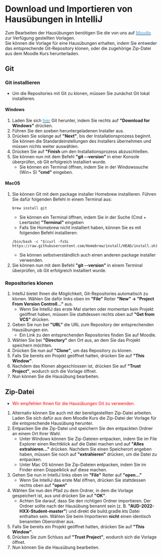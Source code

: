 # Download und Importieren von Hausübungen in IntelliJ

Zum Bearbeiten der Hausübungen benötigen Sie die von uns auf <ins> <a href="https://moodle.informatik.tu-darmstadt.de/course/view.php?id=1169" target="_blank"><span style="color:#349eeb">Moodle</span></a></ins> zur Verfügung gestellten Vorlagen.  
Sie können die Vorlage für eine Hausübungen erhalten, indem Sie entweder das entsprechende Git-Repository klonen, oder die zugehörige Zip-Datei aus dem Moodle Kurs herunterladen.

## Git

### Git installieren

* Um die Repositories mit Git zu klonen, müssen Sie zunächst Git lokal installieren.

#### Windows

1. Laden Sie sich <ins> <a href="https://git-scm.com/download" target="_blank"><span style="color:#349eeb">hier</span></a></ins> Git herunter, indem Sie rechts auf **"Download for Windows"** drücken.
2. Führen Sie den soeben heruntergeladenen Installer aus.
3. Drücken Sie solange auf **"Next"**, bis der Installationsprozess beginnt. Sie können die Standardeinstellungen des Installers übernehmen und müssen nichts weiter auswählen.
4. Drücken Sie auf **"Finish** um den Installationsprozess abzuschließen.
5. Sie können nun mit dem Befehl **"git --version"** in einer Konsole überprüfen, ob Git erfolgreich installiert wurde.
   * Sie können ein Terminal öffnen, indem Sie in der Windowssuche (Win+ S) **"cmd"** eingeben.

#### MacOS

1. Sie können Git mit dem package installer Homebrew installieren. Führen Sie dafür folgenden Befehl in einem Terminal aus:
    ```
    brew install git
    ```
    * Sie können ein Terminal öffnen, indem Sie in der Suche (Cmd + Leertaste) **"Terminal"** eingeben
    * Falls Sie Homebrew nicht installiert haben, können Sie es mit folgenden Befehl installieren:
    ```
    /bin/bash -c "$(curl -fsSL https://raw.githubusercontent.com/Homebrew/install/HEAD/install.sh)
    ```
    * Sie können selbstverständlich auch einen anderen package installer verwenden.
2. Sie können nun mit dem Befehl **"git --version"** in einem Terminal überprüfen, ob Git erfolgreich installiert wurde.

### Repositories klonen

1. IntelliJ bietet Ihnen die Möglichkeit, Git-Repositories automatisch zu klonen. Wählen Sie dafür links oben im **"File"** Reiter **"New" -> "Project From Version Controll..."** aus.
    * Wenn Sie IntelliJ das erste Mal starten oder momentan kein Projekt geöffnet haben, müssen Sie stattdessen rechts oben auf **"Get from VCS"** drücken.
2. Geben Sie nun bei **"URL"** die URL zum Repository der entsprechenden Hausübungen ein.
    * Ein Link zu den entsprechenden Repositories finden Sie auf Moodle.
3. Wählen Sie bei **"Directory"** den Ort aus, an dem Sie das Projekt speichern möchten.
4. Drücken Sie nun auf **"Clone"**, um das Repository zu klonen.
5. Falls Sie bereits ein Projekt geöffnet hatten, drücken Sie auf **"This Window"**.
6. Nachdem das Klonen abgeschlossen ist, drücken Sie auf **"Trust Project"**, wodurch sich die Vorlage öffnet.
7. Nun können Sie die Hausübung bearbeiten.

## Zip-Datei
* <span style="color:red">Wir empfehlen Ihnen für die Hausübungen Git zu verwenden.</span>
1. Alternativ können Sie auch mit der bereitgestellten Zip-Datei arbeiten. Laden Sie sich dafür aus dem Moodle Kurs die Zip-Datei der Vorlage für die entsprechende Hausübung herunter.
2. Entpacken Sie die Zip-Datei und speichern Sie den entpackten Ordner an einem Ort Ihrer Wahl.
    * Unter Windows können Sie Zip-Dateien entpacken, indem Sie im File Explorer einen Rechtklick auf die Datei machen und auf **"Alles extrahieren..."** drücken. Nachdem Sie einen Speicherort angeben haben, müssen Sie noch auf **"extrahieren"** drücken, um die Datei zu entpacken.
    * Unter Mac OS können Sie Zip-Dateien entpacken, indem Sie im Finder einen Doppelklick auf diese machen.
3. Gehen Sie nun in IntelliJ links oben im **"File"** Reiter auf **"open..."**
    * Wenn Sie IntelliJ das erste Mal öffnen, drücken Sie stattdessen rechts oben auf **"open"**
4. Wählen Sie nun den Pfad zu dem Ordner, in dem die Vorlage gespeichert ist, aus und drücken Sie auf **"OK"**.
    * Achten Sie darauf, dass Sie den richtigen Ordner importieren. Der Ordner sollte nach der Hausübung benannt sein (z. B. **"AUD-2022-HXX-Student-master"**) und direkt die build.gradle.kts Datei enthalten sein. Wählen Sie beim Importieren **nicht** einen identisch benannten Oberordner aus.
5. Falls Sie bereits ein Projekt geöffnet hatten, drücken Sie auf **"This Window"**.
6. Drücken Sie zum Schluss auf **"Trust Project"**, wodurch sich die Vorlage öffnet.
7. Nun können Sie die Hausübung bearbeiten.
